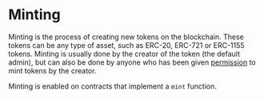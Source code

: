 # Minting

Minting is the process of creating new tokens on the blockchain. These tokens can be any type of asset, such as ERC-20, ERC-721 or ERC-1155 tokens.
Minting is usually done by the creator of the token (the default admin), but can also be done by anyone who has been given [permission](/contracts/build/extensions/general/Permissions) to mint tokens by the creator.

Minting is enabled on contracts that implement a `mint` function.
